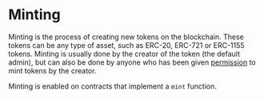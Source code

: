 # Minting

Minting is the process of creating new tokens on the blockchain. These tokens can be any type of asset, such as ERC-20, ERC-721 or ERC-1155 tokens.
Minting is usually done by the creator of the token (the default admin), but can also be done by anyone who has been given [permission](/contracts/build/extensions/general/Permissions) to mint tokens by the creator.

Minting is enabled on contracts that implement a `mint` function.
